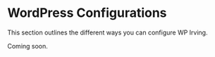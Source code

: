 <Meta title="Configuration|WordPress" />

# WordPress Configurations
This section outlines the different ways you can configure WP Irving.

Coming soon.
